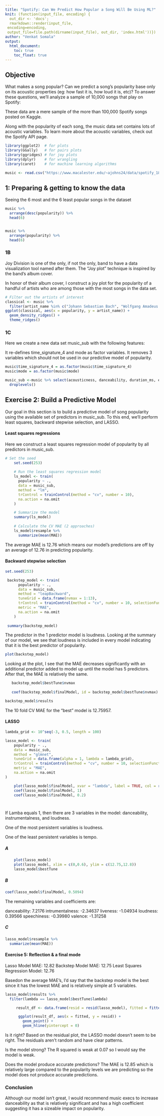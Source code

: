 ```yaml
---
title: "Spotify: Can We Predict How Popular a Song Will Be Using ML?"
knit: (function(input_file, encoding) {
  out_dir <- 'docs';
  rmarkdown::render(input_file,
 encoding=encoding,
 output_file=file.path(dirname(input_file), out_dir, 'index.html'))})
author: "Venkat Somala"
output: 
  html_document:
    toc: true
    toc_float: true
---
```


## Objective

What makes a song popular? Can we predict a song’s popularity base only on its acoustic properties (eg: how fast it is, how loud it is, etc)? To answer these questions, we’ll analyze a sample of 10,000 songs that play on Spotify:

These data are a mere sample of the more than 100,000 Spotify songs posted on Kaggle.

Along with the popularity of each song, the music data set contains lots of acoustic variables. To learn more about the acoustic variables, check out the Spotify API page.

```r
library(ggplot2)  # for plots
library(GGally)   # for pairs plots
library(ggridges) # for joy plots
library(dplyr)    # for wrangling
library(caret)    # for machine learning algorithms
```


```r
music <- read.csv("https://www.macalester.edu/~ajohns24/data/spotify_18.csv")

```

## 1: Preparing & getting to know the data

Seeing the 6 most and the 6 least popular songs in the dataset
```r

music %>%
  arrange(desc(popularity)) %>% 
  head(6)


music %>%
  arrange(popularity) %>% 
  head(6)

```

### 1B

Joy Division is one of the only, if not the only, band to have a data visualization tool named after them. The “Joy plot” technique is inspired by the band’s album cover. 

In honor of their album cover, I construct a joy plot for the popularity of a handful of artists who are among those with the most songs in the data set.

```r
# Filter out the artists of interest
classical <- music %>% 
  filter(artist_name %in% c("Johann Sebastian Bach", "Wolfgang Amadeus Mozart", "Waka Flocka Flame", "Eagles"))
ggplot(classical, aes(x = popularity, y = artist_name)) +
  geom_density_ridges() + 
  theme_ridges()
```


### 1C

Here we create a new data set music_sub with the following features:

It re-defines time_signature_4 and mode as factor variables.
It removes 3 variables which should not be used in our predictive model of popularity.

```r
music$time_signature_4 = as.factor(music$time_signature_4)
music$mode = as.factor(music$mode)

music_sub <-music %>% select(acousticness, danceability, duration_ms, energy, instrumentalness, liveness, loudness, mode, speechiness, tempo, valence, popularity, time_signature_4) %>%
  droplevels()

```


## Exercise 2: Build a Predictive Model

Our goal in this section is to build a predictive model of song popularity using the available set of predictors in music_sub. To this end, we’ll perform least squares, backward stepwise selection, and LASSO.


#### Least squares regressions
Here we construct a least squares regression model of popularity by all predictors in music_sub.

```r
# Set the seed 
    set.seed(253)
    
    # Run the least squares regression model
    ls_model <- train(
      popularity ~ .,
      data = music_sub,
      method = "lm",
      trControl = trainControl(method = "cv", number = 10),
      na.action = na.omit
    )

    # Summarize the model
    summary(ls_model)
    
    # Calculate the CV MAE (2 approaches)
    ls_model$resample %>% 
      summarize(mean(MAE))

```

The average MAE is 12.76 which means our model's predictions are off by an average of 12.76 in predicting popularity. 

#### Backward stepwise selection


```r
set.seed(253)

 backstep_model <- train(
      popularity ~ .,
      data = music_sub,
      method = "leapBackward",
      tuneGrid = data.frame(nvmax = 1:13),
      trControl = trainControl(method = "cv", number = 10, selectionFunction = "best"),
      metric = "MAE",
      na.action = na.omit
    )
 
 summary(backstep_model)

```


The predictor in the 1 predictor model is loudness. Looking at the summary of our model, we see that loudness is included in every model indicating that it is the best predictor of popularity. 


```r
plot(backstep_model)
```

Looking at the plot, I see that the MAE decreases significantly with an additional predictor added to model up until the model has 5 predictors. After that, the MAE is relatively the same. 



```r
   backstep_model$bestTune$nvmax
    
   coef(backstep_model$finalModel, id = backstep_model$bestTune$nvmax)
```


```r

backstep_model$results
```

The 10 fold CV MAE for the "best" model is 12.75957.

#### LASSO


```r
lambda_grid <- 10^seq(-3, 0.5, length = 100)

lasso_model <- train(
    popularity ~ .,
    data = music_sub,
    method = "glmnet",
    tuneGrid = data.frame(alpha = 1, lambda = lambda_grid),
    trControl = trainControl(method = "cv", number = 10, selectionFunction = "oneSE"),
    metric = "MAE",
    na.action = na.omit
)

```

```r
    plot(lasso_model$finalModel, xvar = "lambda", label = TRUE, col = rainbow(15))
    coef(lasso_model$finalModel, 1)
    coef(lasso_model$finalModel, 0.2)




```

If Lamba equals 1, then there are 3 variables in the model: danceability, instrumentalness, and loudness. 

One of the most persistent variables is loudness.

One of the least persistent variables is tempo.

##### A

```r
    plot(lasso_model)
    plot(lasso_model, xlim = c(0,0.6), ylim = c(12.75,12.8))
    lasso_model$bestTune

```

##### B

```r
coef(lasso_model$finalModel, 0.5094)

```

The remaining variables and coefficients are:

danceability: 7.2176
intrumentalness: -2.34637
liveness: -1.04934
loudness: 0.39566
speechiness: -0.39980
valence: -1.31258

##### C

```r
lasso_model$resample %>% 
  summarize(mean(MAE))
```


#### Exercise 5: Reflection & a final mode


Lasso Model MAE: 12.82
Backstep Model MAE: 12.75
Least Squares Regression Model: 12.76

Basedon the average MAE's, I'd say that the backstep model is the best since it has the lowest MAE and is relatively simple at 5 variables. 


```r
lasso_model$results %>% 
  filter(lambda == lasso_model$bestTune$lambda)
```

```r
     result_df <- data.frame(resid = resid(lasso_model), fitted = fitted(lasso_model))

      ggplot(result_df, aes(x = fitted, y = resid)) + 
        geom_point() + 
        geom_hline(yintercept = 0)
```

Is it right? Based on the residual plot, the LASSO model doesn't seem to be right. The residuals aren't random and have clear patterns.

Is the model strong? The R squared is weak at 0.07 so I would say the model is weak.

Does the model produce accurate predictions? The MAE is 12.85 which is relatively large compared to the popularity levels we are predicting so the model does not produce accurate predictions.

### Conclusion 

Although our model isn't great, I would recommend music execs to increase danceability as that is relatively significant and has a high coefficient suggesting it has a sizeable impact on popularity. 

